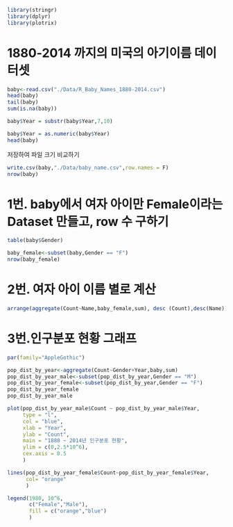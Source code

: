 ```r
library(stringr)
library(dplyr)
library(plotrix)
```

# 1880-2014 까지의 미국의 아기이름 데이터셋

```r
baby<-read.csv("./Data/R_Baby_Names_1880-2014.csv")
head(baby)
tail(baby)
sum(is.na(baby))
```

```r
baby$Year = substr(baby$Year,7,10)

baby$Year = as.numeric(baby$Year)
head(baby)
```

저장하여 파일 크기 비교하기

```r
write.csv(baby,"./Data/baby_name.csv",row.names = F)
nrow(baby)
```

# 1번. baby에서 여자 아이만 Female이라는 Dataset 만들고, row 수 구하기

```r
table(baby$Gender)

baby_female<-subset(baby,Gender == "F")
nrow(baby_female)
```

# 2번. 여자 아이 이름 별로 계산

```r
arrange(aggregate(Count~Name,baby_female,sum), desc (Count),desc(Name))[c(1,length(unique(baby_female$Name))),]
```

# 3번.인구분포 현황 그래프

```r
par(family="AppleGothic")

pop_dist_by_year<-aggregate(Count~Gender+Year,baby,sum)
pop_dist_by_year_male<-subset(pop_dist_by_year,Gender == "M")
pop_dist_by_year_female<-subset(pop_dist_by_year,Gender == "F")
pop_dist_by_year_female
pop_dist_by_year_male

plot(pop_dist_by_year_male$Count ~ pop_dist_by_year_male$Year,
     type = "l",
     col = "blue",
     xlab = "Year",
     ylab = "Count",
     main = "1880 ~ 2014년 인구분포 현황",
     ylim = c(0,2.5*10^6),
     cex.axis = 0.5
     )

lines(pop_dist_by_year_female$Count~pop_dist_by_year_female$Year,
      col= "orange"
      )

legend(1980, 10^6,
       c("Female","Male"),
       fill = c("orange","blue")
       )
```
